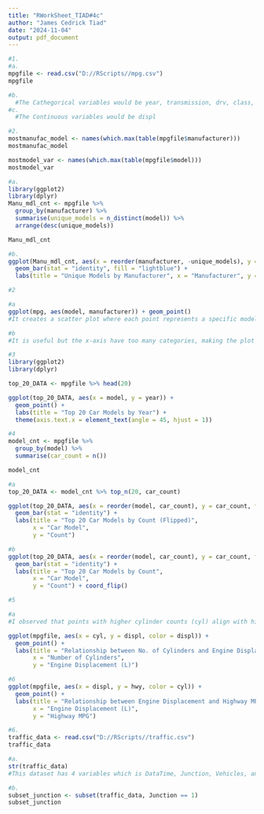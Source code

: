 ```yaml
---
title: "RWorkSheet_TIAD#4c"
author: "James Cedrick Tiad"
date: "2024-11-04"
output: pdf_document
---
```


```r
#1.
#a.
mpgfile <- read.csv("D://RScripts//mpg.csv")
mpgfile

#b.
  #The Cathegorical variables would be year, transmission, drv, class, fl
#c.
  #The Continuous variables would be displ
```

```r
#2.
mostmanufac_model <- names(which.max(table(mpgfile$manufacturer)))
mostmanufac_model

mostmodel_var <- names(which.max(table(mpgfile$model)))
mostmodel_var

#a.
library(ggplot2)
library(dplyr)
Manu_mdl_cnt <- mpgfile %>%
  group_by(manufacturer) %>%
  summarise(unique_models = n_distinct(model)) %>%
  arrange(desc(unique_models))

Manu_mdl_cnt

#b.
ggplot(Manu_mdl_cnt, aes(x = reorder(manufacturer, -unique_models), y = unique_models)) +
  geom_bar(stat = "identity", fill = "lightblue") +
  labs(title = "Unique Models by Manufacturer", x = "Manufacturer", y = "Count") + theme(axis.text.x = element_text(angle = 45, hjust = 1))

```

```r
#2

#a
ggplot(mpg, aes(model, manufacturer)) + geom_point()
#It creates a scatter plot where each point represents a specific model-manufacturer combination.

#b
#It is useful but the x-axis have too many categories, making the plot cluttered and unreadable.
```

```r
#3
library(ggplot2)
library(dplyr)

top_20_DATA <- mpgfile %>% head(20)

ggplot(top_20_DATA, aes(x = model, y = year)) +
  geom_point() +
  labs(title = "Top 20 Car Models by Year") +
  theme(axis.text.x = element_text(angle = 45, hjust = 1))
```

```r
#4
model_cnt <- mpgfile %>%
  group_by(model) %>%
  summarise(car_count = n())

model_cnt

#a
top_20_DATA <- model_cnt %>% top_n(20, car_count)

ggplot(top_20_DATA, aes(x = reorder(model, car_count), y = car_count, fill = model)) +
  geom_bar(stat = "identity") +
  labs(title = "Top 20 Car Models by Count (Flipped)",
       x = "Car Model",
       y = "Count") 

#b
ggplot(top_20_DATA, aes(x = reorder(model, car_count), y = car_count, fill = model)) +
  geom_bar(stat = "identity") +
  labs(title = "Top 20 Car Models by Count",
       x = "Car Model",
       y = "Count") + coord_flip() 
```

```r
#5

#a
#I observed that points with higher cylinder counts (cyl) align with higher values of engine displacement (displ).

ggplot(mpgfile, aes(x = cyl, y = displ, color = displ)) +
  geom_point() +
  labs(title = "Relationship between No. of Cylinders and Engine Displacement",
       x = "Number of Cylinders",
       y = "Engine Displacement (L)")
```

```r
#6
ggplot(mpgfile, aes(x = displ, y = hwy, color = cyl)) +
  geom_point() +
  labs(title = "Relationship between Engine Displacement and Highway MPG",
       x = "Engine Displacement (L)",
       y = "Highway MPG")
```

```r
#6.
traffic_data <- read.csv("D://RScripts//traffic.csv")
traffic_data

#a.
str(traffic_data)
#This dataset has 4 variables which is DataTime, Junction, Vehicles, and ID.

#b.
subset_junction <- subset(traffic_data, Junction == 1)
subset_junction

```

